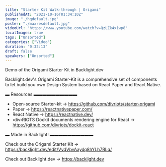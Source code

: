 ```yaml
---
title: "Starter Kit Walk-through | Origami"
publishedAt: "2021-10-16T01:34:10Z"
image: "./hqdefault.jpg"
poster: "./maxresdefault.jpg"
videoUrl: "https://www.youtube.com/watch?v=QzLZk4x1wp8"
localImages: true
tags: ["Unsorted"]
categories: ["Video"]
duration: "0:32:13"
draft: false
speakers: ["Unsorted"]
---
```


Demo of the Origami Starter Kit in Backlight.dev

Backlight.dev's Origami Starter-Kit is a comprehensive set of components to let build you own Design System based on React Paper and React Native.

▬ Resources ▬▬▬▬▬▬▬▬▬▬

- Open-source Starter-kit → https://github.com/divriots/starter-origami
- Paper → https://reactnativepaper.com/
- React Native → https://reactnative.dev/
- ‹div›RIOTS Dockit documents rendering engine for React → https://github.com/divriots/dockit-react

▬ Made in Backlight! ▬▬▬▬▬▬▬▬▬▬

Check out the Origami Starter Kit → https://backlight.dev/edit/VvdVbvAaydq8hYLh7RLq/

Check out Backlight.dev → https://backlight.dev
